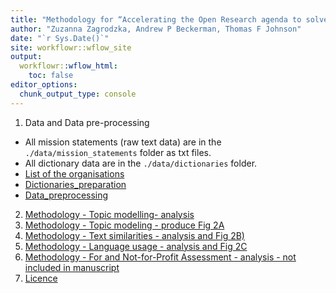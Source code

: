 ```yaml
---
title: "Methodology for “Accelerating the Open Research agenda to solve global challenges"
author: "Zuzanna Zagrodzka, Andrew P Beckerman, Thomas F Johnson"
date: "`r Sys.Date()`"
site: workflowr::wflow_site
output:
  workflowr::wflow_html:
    toc: false
editor_options:
  chunk_output_type: console
---
```


1. Data and Data pre-processing

- All mission statements (raw text data) are in the `./data/mission_statements` folder as txt files.
- All dictionary data are in the `./data/dictionaries` folder.
- [List of the organisations](ListMissionVision.html)
- [Dictionaries_preparation](1b_Dictionaries_preparation.html)
- [Data_preprocessing](1a_Data_preprocessing.html)

2. [Methodology - Topic modelling- analysis](2_Topic_modeling.html)
3. [Methodology - Topic modeling - produce Fig 2A](Figure_2A.html)
4. [Methodology - Text similarities - analysis and Fig 2B)](3_Text_similarities_Fig2B.html)
5. [Methodology - Language usage - analysis and Fig 2C](4_Language_analysis_Fig2C.html)
6. [Methodology - For and Not-for-Profit Assessment - analysis - not included in manuscript](5_For_and_not_for_profit_comparison.html)
7. [Licence](license.html)

<!-- wflow_publish("analysis/_site.yml", "Change the theme", republish = TRUE) -->


